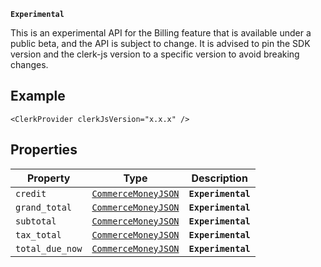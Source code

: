 **`Experimental`**

This is an experimental API for the Billing feature that is available under a public beta, and the API is subject to change.
It is advised to pin the SDK version and the clerk-js version to a specific version to avoid breaking changes.

## Example

```tsx
<ClerkProvider clerkJsVersion="x.x.x" />
```

## Properties

| Property                                   | Type                                           | Description        |
| ------------------------------------------ | ---------------------------------------------- | ------------------ |
| <a id="credit"></a> `credit`               | [`CommerceMoneyJSON`](commerce-money-json.mdx) | **`Experimental`** |
| <a id="grand_total"></a> `grand_total`     | [`CommerceMoneyJSON`](commerce-money-json.mdx) | **`Experimental`** |
| <a id="subtotal"></a> `subtotal`           | [`CommerceMoneyJSON`](commerce-money-json.mdx) | **`Experimental`** |
| <a id="tax_total"></a> `tax_total`         | [`CommerceMoneyJSON`](commerce-money-json.mdx) | **`Experimental`** |
| <a id="total_due_now"></a> `total_due_now` | [`CommerceMoneyJSON`](commerce-money-json.mdx) | **`Experimental`** |
